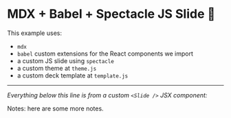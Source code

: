 
# MDX + Babel + Spectacle JS Slide 👋

This example uses:

- `mdx`
- `babel` custom extensions for the React components we import
- a custom JS slide using `spectacle`
- a custom theme at `theme.js`
- a custom deck template at `template.js`

---

_Everything below this line is from a custom `<Slide />` JSX component:_

<Slide />

Notes: here are some more notes.
